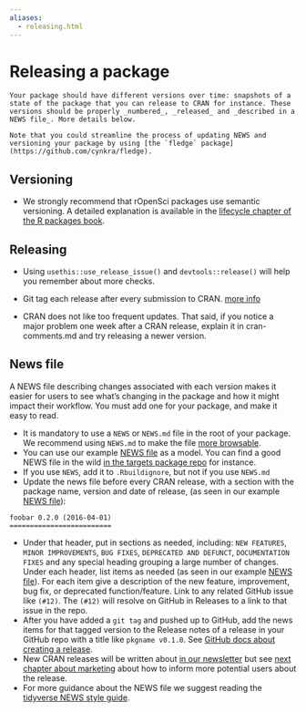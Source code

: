 ```yaml
---
aliases:
  - releasing.html
---
```


# Releasing a package {#releasing}

```block
Your package should have different versions over time: snapshots of a state of the package that you can release to CRAN for instance. These versions should be properly _numbered_, _released_ and _described in a NEWS file_. More details below.

Note that you could streamline the process of updating NEWS and versioning your package by using [the `fledge` package](https://github.com/cynkra/fledge).
```

## Versioning {#versioning}

- We strongly recommend that rOpenSci packages use semantic versioning. A detailed explanation is available in the [lifecycle chapter of the R packages book](https://r-pkgs.org/lifecycle.html).

## Releasing {#releasing}

- Using `usethis::use_release_issue()` and `devtools::release()` will help you remember about more checks.

- Git tag each release after every submission to CRAN. [more info](https://help.github.com/articles/creating-releases/)

- CRAN does not like too frequent updates. That said, if you notice a major problem one week after a CRAN release, explain it in cran-comments.md and try releasing a newer version.

## News file {#news}

A NEWS file describing changes associated with each version makes it easier for users to see what's changing in the package and how it might impact their workflow. You must add one for your package, and make it easy to read.

- It is mandatory to use a `NEWS` or `NEWS.md` file in the root of your package. We recommend using `NEWS.md` to make the file [more browsable](https://happygitwithr.com/workflows-browsability.html).
- You can use our example [NEWS file](#newstemplate) as a model. You can find a good NEWS file in the wild [in the targets package repo](https://github.com/ropensci/targets/blob/main/NEWS.md) for instance.
- If you use `NEWS`, add it to `.Rbuildignore`, but not if you use `NEWS.md`
- Update the news file before every CRAN release, with a section with the package name, version and date of release, (as seen in our example [NEWS file](#newstemplate)):

```
foobar 0.2.0 (2016-04-01)
=========================
```

- Under that header, put in sections as needed, including: `NEW FEATURES`, `MINOR IMPROVEMENTS`, `BUG FIXES`, `DEPRECATED AND DEFUNCT`, `DOCUMENTATION FIXES` and any special heading grouping a large number of changes. Under each header, list items as needed (as seen in our example [NEWS file](#newstemplate)). For each item give
  a description of the new feature, improvement, bug fix, or deprecated function/feature. Link
  to any related GitHub issue like `(#12)`. The `(#12)` will resolve on GitHub in Releases to a link to that issue in the repo.
- After you have added a `git tag` and pushed up to GitHub, add the news items for that tagged version to the Release notes of a release in your GitHub repo with a title like `pkgname v0.1.0`. See [GitHub docs about creating a release](https://help.github.com/articles/creating-releases/).
- New CRAN releases will be written about [in our newsletter](https://news.ropensci.org/) but see [next chapter about marketing](#marketing) about how to inform more potential users about the release.
- For more guidance about the NEWS file we suggest reading the [tidyverse NEWS style guide](https://style.tidyverse.org/news.html).


